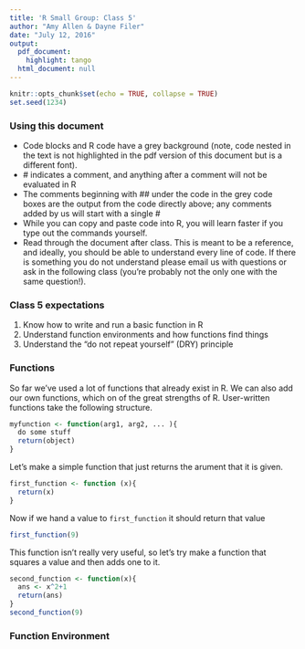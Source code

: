```yaml
---
title: 'R Small Group: Class 5'
author: "Amy Allen & Dayne Filer"
date: "July 12, 2016"
output:
  pdf_document:
    highlight: tango
  html_document: null
---
```


```r
knitr::opts_chunk$set(echo = TRUE, collapse = TRUE)
set.seed(1234)
```

<!-- Here we style out button a little bit -->
<style>
  .showopt {
    background-color: #004c93;
    color: #FFFFFF; 
    width: 100px;
    height: 20px;
    text-align: center;
    vertical-align: middle !important;
    border-radius: 8px;
    float:right;
    }

    .showopt:hover {
    background-color: #dfe4f2;
    color: #004c93;
  }

</style>

<!--Include script for hiding output chunks-->
<script src="hideOutput.js"></script>


### Using this document
* Code blocks and R code have a grey background (note, code nested in the text is not highlighted in the pdf version of this document but is a different font).
* \# indicates a comment, and anything after a comment will not be evaluated in R
* The comments beginning with \#\# under the code in the grey code boxes are the output from the code directly above; any comments added by us will start with a single \#
* While you can copy and paste code into R, you will learn faster if you type out the commands yourself. 
* Read through the document after class. This is meant to be a reference, and ideally, you should be able to understand every line of code. If there is something you do not understand please email us with questions or ask in the following class (you're probably not the only one with the same question!). 

### Class 5 expectations
1. Know how to write and run a basic function in R
2. Understand function environments and how functions find things
3. Understand the "do not repeat yourself" (DRY) principle

### Functions
So far we've used a lot of functions that already exist in R. We can also add our own functions, which on of the great strengths of R. User-written functions take the following structure. 
```r
myfunction <- function(arg1, arg2, ... ){
  do some stuff
  return(object)
}
```

Let's make a simple function that just returns the arument that it is given.
```r
first_function <- function (x){
  return(x)
}
```

Now if we hand a value to `first_function` it should return that value
```r
first_function(9)
```

This function isn't really very useful, so let's try make a function that squares a value and then adds one to it. 
```r
second_function <- function(x){
  ans <- x^2+1
  return(ans)
}
second_function(9)
```

### Function Environment
